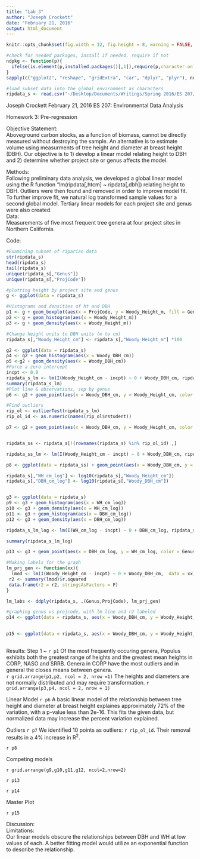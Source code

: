 ```yaml
---
title: "Lab_3"
author: "Joseph Crockett"
date: "February 21, 2016"
output: html_document
---
```

```r
knitr::opts_chunk$set(fig.width = 12, fig.height = 8, warning = FALSE, message = FALSE)

#check for needed packages, install if needed, require if not
ndpkg <- function(p){
  ifelse(is.element(p,installed.packages()[,1]),require(p,character.only = T), install.packages(p, dep = T))
}
sapply(c("ggplot2", "reshape", "gridExtra", "car", "dplyr", "plyr"), ndpkg)

#load subset data into the global environment as characters
ripdata_s <- read.csv("~/Desktop/Documents/Writings/Spring 2016/ES 207/Labs/Lab1/riparian_survey_subset.csv", row.names=1, stringsAsFactors=FALSE)
```

Joseph Crockett
February 21, 2016
ES 207: Environmental Data Analysis

Homework 3: Pre-regression

Objective Statement:  
Aboveground carbon stocks, as a function of biomass, cannot be directly measured without destroying the sample.  An alternative is to estimate volume using measurments of tree height and diameter at breast height (DBH). Our objective is to 1) develop a linear model relating height to DBH and 2) determine whether project site or genus affects the model.  

Methods:  
Following preliminary data analysis, we developed a global linear model using the R function "lm(ripdata[,htcm] ~ ripdata[,dbh]) relating height to DBH.  Outliers were then found and removed in order to improve model fit. To further improve fit, we natural log transformed sample values for a second global model. Tertiary linear models for each project site and genus were also created.   
Data:  
Measurements of five most frequent tree genera at four project sites in Northern California.   

Code:  
```r
#Examining subset of riparian data
str(ripdata_s)
head(ripdata_s)
tail(ripdata_s)
unique(ripdata_s[,"Genus"])
unique(ripdata_s[,"ProjCode"])

#plotting height by project site and genus
g <- ggplot(data = ripdata_s) 

#Histograms and densities of ht and DBH
p1 <- g + geom_boxplot(aes(x = ProjCode, y = Woody_Height_m, fill = Genus))
p2 <- g + geom_histogram(aes(x = Woody_Height_m))
p3 <- g + geom_density(aes(x = Woody_Height_m))

```

```r
#Change height units to DBH units (m to cm)
ripdata_s[,"Woody_Height_cm"] <- ripdata_s[,"Woody_Height_m"] *100

g2 <- ggplot(data = ripdata_s) 
p4 <- g2 + geom_histogram(aes(x = Woody_DBH_cm))
p5 <-g2 + geom_density(aes(x = Woody_DBH_cm))
#Force a zero intercept
incpt <- 0.0
ripdata_s_lm <- lm(I(Woody_Height_cm - incpt) ~ 0 + Woody_DBH_cm, ripdata_s)
summary(ripdata_s_lm)
#Plot line & observations, sep by genus
p6 <- g2 + geom_point(aes(x = Woody_DBH_cm, y = Woody_Height_cm, color = Genus)) + geom_abline(intercept = 0, slope = coef(ripdata_s_lm))

```
```r
#Find outliers
rip_ol <- outlierTest(ripdata_s_lm)
rip_ol_id <- as.numeric(names(rip_ol$rstudent))

p7 <- g2 + geom_point(aes(x = Woody_DBH_cm, y = Woody_Height_cm, color = Genus)) + geom_abline(intercept = 0, slope = coef(ripdata_s_lm)) + geom_point(data = ripdata_s[rip_ol_id,],aes(x = Woody_DBH_cm, y = Woody_Height_cm), color = "black", shape = 17)


ripdata_ss <- ripdata_s[!(rownames(ripdata_s) %in% rip_ol_id) ,]

ripdata_ss_lm <- lm(I(Woody_Height_cm - incpt) ~ 0 + Woody_DBH_cm, ripdata_ss)

p8 <- ggplot(data = ripdata_ss) + geom_point(aes(x = Woody_DBH_cm, y = Woody_Height_cm, color = Genus))+ geom_abline(intercept = 0, slope = coef(ripdata_ss_lm))

```

```r
ripdata_s[,"WH_cm_log"] <- log10(ripdata_s[,"Woody_Height_cm"])
ripdata_s[,"DBH_cm_log"] <- log10(ripdata_s[,"Woody_DBH_cm"])


g3 <- ggplot(data = ripdata_s)
p9 <- g3 + geom_histogram(aes(x = WH_cm_log))
p10 <- g3 + geom_density(aes(x = WH_cm_log))
p11 <- g3 + geom_histogram(aes(x = DBH_cm_log))
p12 <- g3 + geom_density(aes(x = DBH_cm_log))

ripdata_s_lm_log <- lm(I(WH_cm_log - incpt) ~ 0 + DBH_cm_log, ripdata_s)

summary(ripdata_s_lm_log)

p13 <- g3 + geom_point(aes(x = DBH_cm_log, y = WH_cm_log, color = Genus)) + stat_smooth(formula = I(y - incpt) ~ (0 + x), method = "lm", se = FALSE)

#Making labels for the graph
lm_prj_gen <- function(xx){
  lmod <- lm(I(Woody_Height_cm - incpt) ~ 0 + Woody_DBH_cm,  data = xx)
 r2 <- summary(lmod)$r.squared 
 data.frame(r2 = r2, stringsAsFactors = F)
}

lm_labs <- ddply(ripdata_s, .(Genus,ProjCode), lm_prj_gen)

#graphing genus vs projcode, with lm line and r2 labeled
p14 <- ggplot(data = ripdata_s, aes(x = Woody_DBH_cm, y = Woody_Height_cm)) + geom_point() + stat_smooth(formula = I(y - incpt) ~ (0 + x), method = "lm", se = FALSE)  + facet_grid(ProjCode ~ Genus) + geom_text(data = lm_labs, aes(x = 50, y = 7000, label = paste("r2 = ", round(r2, digits = 2), sep = " ")))
 
```
```r
p15 <- ggplot(data = ripdata_s, aes(x = Woody_DBH_cm, y = Woody_Height_cm)) + geom_point(aes(shape = Genus, color = ProjCode)) + stat_smooth(formula = I(y - incpt) ~ (0 + x), method = "lm", se = FALSE) + coord_trans(x = "log10", y = "log10") + geom_text(aes( x = 10, y = 4000, label = paste0("f(x)=", round(coef(lm(I(Woody_Height_cm - incpt) ~ (0 + Woody_DBH_cm))), digits = 4),"x,R2 =",round(summary(lm(I(Woody_Height_cm - incpt) ~ (0 + Woody_DBH_cm), data = ripdata_s))$r.squared, digits = 4))))
 
```

Results: 
Step 1 ~ 
`r p1`
Of the most frequently occuring genera, Populus exhibits both the greatest range of heights and the greatest mean heights in CORP, NASO and SRRB.  Genera in CORP  have the most outliers and in general the closes means between genera.  
`r grid.arrange(p1,p2, ncol = 2, nrow =1)`
The heights and diameters are not normally distributed and may require transformation.
`r grid.arrange(p3,p4, ncol = 2, nrow = 1)`

Linear Model
`r p6`
A basic linear model of the relationship between tree height and diameter at breast height explaines approximately 72% of the variation, with a p-value less than 2e-16.  This fits the given data, but normalized data may increase the percent variation explained.  

Outliers
`r p7`
We identified 10 points as outliers: `r rip_ol_id`.  Their removal results in a 4% increase in R^2^.  

`r p8`

Competing models

`r grid.arrange(g9,g10,g11,g12, ncol=2,nrow=2)`

`r p13`

`r p14` 

Master Plot

`r p15`

 
Discussion:  
Limitations:  
Our linear models obscure the relationships between DBH and WH at low values of each.  A better fitting model would utilize an exponential function to describe the relationship.   

